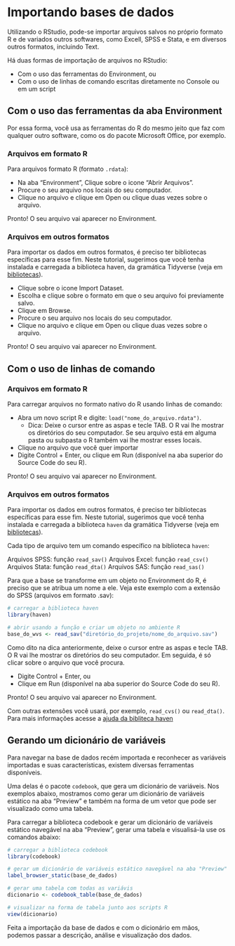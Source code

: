 # Importando bases de dados

Utilizando o RStudio, pode-se importar arquivos salvos no próprio formato R e de variados outros softwares, como Excell, SPSS e Stata, e em diversos outros formatos, incluindo Text.

Há duas formas de importação de arquivos no RStudio:

* Com o uso das ferramentas do Environment, ou
* Com o uso de linhas de comando escritas diretamente no Console ou em um script

## Com o uso das ferramentas da aba Environment

Por essa forma, você usa as ferramentas do R do mesmo jeito que faz com qualquer outro software, como os do pacote Microsoft Office, por exemplo.

### Arquivos em formato R

Para arquivos formato R (formato `.rdata`):

* Na aba "Environment", Clique sobre o icone "Abrir Arquivos".
* Procure o seu arquivo nos locais do seu computador.
* Clique no arquivo e clique em Open ou clique duas vezes sobre o arquivo.

Pronto! O seu arquivo vai aparecer no Environment.

### Arquivos em outros formatos

Para importar os dados em outros formatos, é preciso ter bibliotecas específicas para esse fim. Neste tutorial, sugerimos que você tenha instalada e carregada a biblioteca haven, da gramática Tidyverse (veja em [bibliotecas](#biblio)).

* Clique sobre o icone Import Dataset.
* Escolha e clique sobre o formato em que o seu arquivo foi previamente salvo.
* Clique em Browse.
* Procure o seu arquivo nos locais do seu computador.
* Clique no arquivo e clique em Open ou clique duas vezes sobre o arquivo.

Pronto! O seu arquivo vai aparecer no Environment.

## Com o uso de linhas de comando

### Arquivos em formato R

Para carregar arquivos no formato nativo do R usando linhas de comando:

* Abra um novo script R e digite: `load("nome_do_arquivo.rdata")`. 
  + Dica: Deixe o cursor entre as aspas e tecle TAB. O R vai lhe mostrar os diretórios do seu computador. Se seu arquivo está em alguma pasta ou subpasta o R também vai lhe mostrar esses locais.
* Clique no arquivo que você quer importar
* Digite Control + Enter, ou clique em Run (disponível na aba superior do Source Code do seu R).

Pronto! O seu arquivo vai aparecer no Environment.

### Arquivos em outros formatos

Para importar os dados em outros formatos, é preciso ter bibliotecas específicas para esse fim. Neste tutorial, sugerimos que você tenha instalada e carregada a biblioteca `haven` da gramática Tidyverse (veja em [bibliotecas](#biblio)).

Cada tipo de arquivo tem um comando específico na biblioteca `haven`:

Arquivos SPSS: função `read_sav()`
Arquivos Excel: função `read_csv()`
Arquivos Stata: função `read_dta()`
Arquivos SAS: função `read_sas()`

Para que a base se transforme em um objeto no Environment do R, é preciso que se atribua um nome a ele. Veja este exemplo com a extensão do SPSS (arquivos em formato .sav):

```r
# carregar a biblioteca haven
library(haven)

# abrir usando a função e criar um objeto no ambiente R
base_do_wvs <- read_sav("diretório_do_projeto/nome_do_arquivo.sav")

```

Como dito na dica anteriormente, deixe o cursor entre as aspas e tecle TAB. O R vai lhe mostrar os diretórios do seu computador. Em seguida, é só clicar sobre o arquivo que você procura.

* Digite Control + Enter, ou 
* Clique em Run (disponível na aba superior do Source Code do seu R).

Pronto! O seu arquivo vai aparecer no Environment.

Com outras extensões você usará, por exemplo, `read_cvs()` ou `read_dta()`. Para mais informações acesse a [ajuda da bibliteca haven](https://haven.tidyverse.org/)


## Gerando um dicionário de variáveis

Para navegar na base de dados recém importada e reconhecer as variáveis importadas e suas características, existem diversas ferramentas disponíveis. 

Uma delas é o pacote `codebook`, que gera um dicionário de variáveis. Nos exemplos abaixo, mostramos como gerar um dicionário de variáveis estático na aba "Preview" e também na forma de um vetor que pode ser visualizado como uma tabela. 
 
Para carregar a biblioteca codebook e gerar um dicionário de variáveis estático navegável na aba "Preview", gerar uma tabela e visualisá-la use os comandos abaixo:
 
```r

# carregar a biblioteca codebook
library(codebook)

# gerar um dicionário de variáveis estático navegável na aba "Preview"
label_browser_static(base_de_dados)

# gerar uma tabela com todas as variávis
dicionario <- codebook_table(base_de_dados)

# visualizar na forma de tabela junto aos scripts R
view(dicionario)

```

Feita a importação da base de dados e com o dicionário em mãos, podemos passar a descrição, análise e visualização dos dados.


